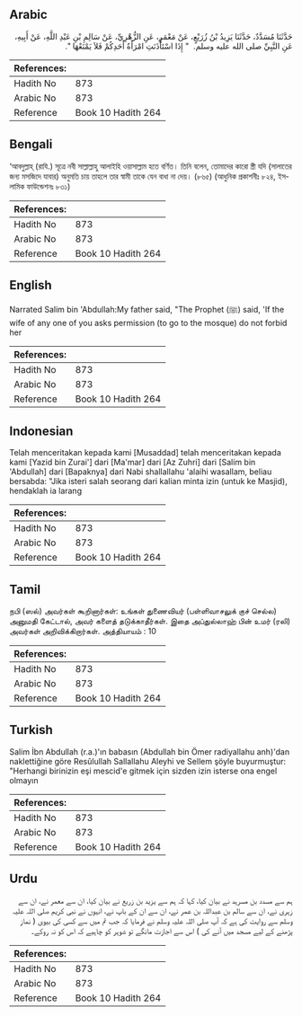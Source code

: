 ## Arabic


<div dir="rtl" lang="ar" style={{fontSize:'larger',backgroundColor:'#f8f9fa',padding:20}}>
حَدَّثَنَا مُسَدَّدٌ، حَدَّثَنَا يَزِيدُ بْنُ زُرَيْعٍ، عَنْ مَعْمَرٍ، عَنِ الزُّهْرِيِّ، عَنْ سَالِمِ بْنِ عَبْدِ اللَّهِ، عَنْ أَبِيهِ، عَنِ النَّبِيِّ صلى الله عليه وسلم‏.‏ ‏ "‏ إِذَا اسْتَأْذَنَتِ امْرَأَةُ أَحَدِكُمْ فَلاَ يَمْنَعْهَا ‏"‏‏.‏
</div>
<div style={{backgroundColor:'#f8f9fa',padding:20, marginBottom: 10}}><table> <thead> <tr> <th>References:</th> <th></th> </tr> </thead> <tbody><tr><td>Hadith No</td><td>873</td></tr><tr><td>Arabic No</td><td>873</td></tr><tr><td>Reference</td><td>Book 10 Hadith 264</td></tr></tbody></table></div>

## Bengali


<div dir="ltr" lang="bn" style={{fontSize:'larger',backgroundColor:'#f8f9fa',padding:20}}>
‘আবদুল্লাহ্ (রাযি.) সূত্রে নবী সাল্লাল্লাহু আলাইহি ওয়াসাল্লাম হতে বর্ণিত। তিনি বলেন, তোমাদের কারো স্ত্রী যদি (সালাতের জন্য মসজিদে যাবার) অনুমতি চায় তাহলে তার স্বামী তাকে যেন বাধা না দেয়। (৮৬৫) (আধুনিক প্রকাশনীঃ ৮২৪, ইসলামিক ফাউন্ডেশনঃ ৮৩১)
</div>
<div style={{backgroundColor:'#f8f9fa',padding:20, marginBottom: 10}}><table> <thead> <tr> <th>References:</th> <th></th> </tr> </thead> <tbody><tr><td>Hadith No</td><td>873</td></tr><tr><td>Arabic No</td><td>873</td></tr><tr><td>Reference</td><td>Book 10 Hadith 264</td></tr></tbody></table></div>

## English


<div dir="ltr" lang="en" style={{fontSize:'larger',backgroundColor:'#f8f9fa',padding:20}}>
Narrated Salim bin 'Abdullah:My father said, "The Prophet (ﷺ) said, 'If the wife of any one of you asks permission (to go to the mosque) do not forbid her
</div>
<div style={{backgroundColor:'#f8f9fa',padding:20, marginBottom: 10}}><table> <thead> <tr> <th>References:</th> <th></th> </tr> </thead> <tbody><tr><td>Hadith No</td><td>873</td></tr><tr><td>Arabic No</td><td>873</td></tr><tr><td>Reference</td><td>Book 10 Hadith 264</td></tr></tbody></table></div>

## Indonesian


<div dir="ltr" lang="id" style={{fontSize:'larger',backgroundColor:'#f8f9fa',padding:20}}>
Telah menceritakan kepada kami [Musaddad] telah menceritakan kepada kami [Yazid bin Zurai'] dari [Ma'mar] dari [Az Zuhri] dari [Salim bin 'Abdullah] dari [Bapaknya] dari Nabi shallallahu 'alaihi wasallam, beliau bersabda: "Jika isteri salah seorang dari kalian minta izin (untuk ke Masjid), hendaklah ia larang
</div>
<div style={{backgroundColor:'#f8f9fa',padding:20, marginBottom: 10}}><table> <thead> <tr> <th>References:</th> <th></th> </tr> </thead> <tbody><tr><td>Hadith No</td><td>873</td></tr><tr><td>Arabic No</td><td>873</td></tr><tr><td>Reference</td><td>Book 10 Hadith 264</td></tr></tbody></table></div>

## Tamil


<div dir="ltr" lang="ta" style={{fontSize:'larger',backgroundColor:'#f8f9fa',padding:20}}>
நபி (ஸல்) அவர்கள் கூறினார்கள்: உங்கள் துணைவியர் (பள்ளிவாசலுக் குச் செல்ல) அனுமதி கேட்டால், அவர் களைத் தடுக்காதீர்கள். இதை அப்துல்லாஹ் பின் உமர் (ரலி) அவர்கள் அறிவிக்கிறார்கள். அத்தியாயம் : 10
</div>
<div style={{backgroundColor:'#f8f9fa',padding:20, marginBottom: 10}}><table> <thead> <tr> <th>References:</th> <th></th> </tr> </thead> <tbody><tr><td>Hadith No</td><td>873</td></tr><tr><td>Arabic No</td><td>873</td></tr><tr><td>Reference</td><td>Book 10 Hadith 264</td></tr></tbody></table></div>

## Turkish


<div dir="ltr" lang="tr" style={{fontSize:'larger',backgroundColor:'#f8f9fa',padding:20}}>
Salim İbn Abdullah (r.a.)'ın babasın (Abdullah bin Ömer radiyallahu anh)'dan naklettiğine göre Resûlullah Sallallahu Aleyhi ve Sellem şöyle buyurmuştur: "Herhangi birinizin eşi mescid'e gitmek için sizden izin isterse ona engel olmayın
</div>
<div style={{backgroundColor:'#f8f9fa',padding:20, marginBottom: 10}}><table> <thead> <tr> <th>References:</th> <th></th> </tr> </thead> <tbody><tr><td>Hadith No</td><td>873</td></tr><tr><td>Arabic No</td><td>873</td></tr><tr><td>Reference</td><td>Book 10 Hadith 264</td></tr></tbody></table></div>

## Urdu


<div dir="rtl" lang="ur" style={{fontSize:'larger',backgroundColor:'#f8f9fa',padding:20}}>
ہم سے مسدد بن مسرہد نے بیان کیا، کہا کہ ہم سے یزید بن زریع نے بیان کیا، ان سے معمر نے، ان سے زہری نے، ان سے سالم بن عبداللہ بن عمر نے، ان سے ان کے باپ نے، انہوں نے نبی کریم صلی اللہ علیہ وسلم سے روایت کی ہے کہ آپ صلی اللہ علیہ وسلم نے فرمایا کہ جب تم میں سے کسی کی بیوی ( نماز پڑھنے کے لیے مسجد میں آنے کی ) اس سے اجازت مانگے تو شوہر کو چاہیے کہ اس کو نہ روکے۔
</div>
<div style={{backgroundColor:'#f8f9fa',padding:20, marginBottom: 10}}><table> <thead> <tr> <th>References:</th> <th></th> </tr> </thead> <tbody><tr><td>Hadith No</td><td>873</td></tr><tr><td>Arabic No</td><td>873</td></tr><tr><td>Reference</td><td>Book 10 Hadith 264</td></tr></tbody></table></div>